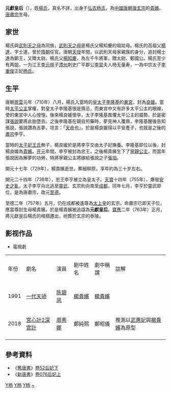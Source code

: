 {{東亞女性歷史人物
|名稱 =元獻皇后
|身份 =
|國家 =
|時代 =
|屆數 =
|前任 = 
|繼任 = 
|圖片名稱 =
|圖片大小 =
|圖片說明 =
|姓=
|穆坤= <!--清代八旗满洲人物专用-->
|名=
|姓名=
|字=
|最高職務 =
|封爵 =
|封號 =良媛→貴嬪
|位號=
|位階=
|品階=
|御稱號 =<!--日本皇族之稱號-->
|宮號1 =<!--日本皇族之宮號-->
|宮號2 =<!--朝鮮王族之宮號-->
|封地 =
|湯沐邑 =
|神號 =
|尊號 =
|族裔 = 
|信仰 = <!--指的是宗教信仰-->
|旗籍 =<!--清朝旗人專用-->
|氏族 =
|府邸 =
|世系 = 
|初名 =
|乳名 =<!--日本、朝鮮、琉球以外人物用-->
|幼名 =<!--日本人用-->
|兒名 =<!--朝鮮人用-->
|童名 =<!--琉球人用-->
|小字=
|號=
|法號=
|院號=
|其他名號=
|出生日期=[[武則天|武則天]]聖曆二年 （699年）
|出生地點=
|婚年=
|逝世日期=[[唐玄宗|唐玄宗]]開元十七年<br>{{death year and age|729|699}}
|逝世地點=
|諡號=元獻皇后
|墓葬=
|祠廟=
|父親=鄭國公[[楊知慶|楊知慶]]
|嫡母=
|母親=
|夫=[[唐玄宗|唐玄宗]][[李隆基|李隆基]]
|婚姻名份=
|夫之父=
|夫之母=
|夫之嫡母=
|夫之元配=[[王皇后_(唐玄宗)|王皇后]]
|夫之正室=
|夫之繼室=
|夫之平妻=
|夫之側室=
|兄弟=
|姊妹=姊 廣平郡公夫人楊無量壽<br>姊 [[李重俊|節愍太子]][[杨妃_(李重俊)|妃楊氏]]
|嫡兄弟=
|嫡姊妹=
|庶兄弟=
|庶姊妹=
|同胞兄弟=
|同胞姊妹=
|異母兄弟=
|異母姊妹=
|異父兄弟=
|異父姊妹=
|繼兄弟=
|繼姊妹=
|子=[[唐肅宗|唐肅宗]]
|女=[[寧親公主|寧親公主]]
|養子=
|養女=
|繼子=
|繼女=
|其他親屬 =高祖父：始安恭侯[[楊達_(隋朝)|楊達]]<br>曾祖父：靈州刺史[[楊緘|楊緘]]<br>祖父：魏州刺史[[楊全節|楊全節]]
|經歷 = 
|著作 =
|注釋=}}

'''元獻皇后'''（{{bd|699年||729年||catIdx=Yang,杨}}），姓[[楊姓|楊氏]]，真名不詳，出身于[[弘农杨氏|弘农杨氏]]，為[[中國|中國]][[唐朝|唐朝]][[唐玄宗|唐玄宗]]的[[貴嬪|貴嬪]]、[[唐肅宗|唐肅宗]]生母。

==家世==
楊氏與[[孝明高皇后|武則天之母]]為同族，[[孝明高皇后|武則天之母]]是楊氏父楊知慶的祖姑母。楊氏的高祖父[[杨达_(隋朝)|楊達]]，字士達，曾於[[隋朝|隋朝]]任官。唐朝[[天授_(武周)|天授]]年間，以武則天母家親族的身分，追封楊士達為鄭王，又贈太尉。楊氏父[[杨知庆|楊知慶]]，為左千牛將軍，贈太尉、鄭國公。楊氏至少有两姐，一为江王[[李元祥|李元祥]]子[[澧州|澧州]]刺史广平郡公[[李炅|李炅]]夫人杨无量寿，一為中宗太子[[李重俊|李重俊]]正妃[[杨妃_(李重俊)|杨氏]]。

==生平==
唐朝[[景雲|景雲]]元年（710年）八月，楊氏入當時的[[储君|皇太子]][[唐玄宗|李隆基]]的[[東宮|東宮]]，封為[[储君妾室|良媛]]。當時[[太平公主|太平公主]]掌權，對皇太子李隆基很是猜忌，而東宮中又有許多太平公主的眼線，使的東宮中人心惶惶。後來楊良媛懷孕，太子李隆基畏懼太平公主的威勢，於是密謀[[張說|張說]]要將此胎墮去。之後李隆基在親自煎藥時，夢見神人覆鼎，李隆基醒後告知張說，張說讚為吉夢，坦言：「[[天命|天命]]也」，於是楊良媛得以平安產子，也就是之後的[[唐肅宗|肅宗]]李亨。

當時的[[王皇后_(唐玄宗)|太子妃王氏]]無子，楊良媛於是將李亨交由太子妃撫養。李隆基即位以後，封楊良媛為[[貴嬪|貴嬪]]。[[开元|开元]]年間，李亨被封為忠王，之後楊貴嬪生下了[[寧親公主|寧親公主]]，而當年張說因為解夢的功勞，特將寧親公主將嫁給張說之子[[張垍|張垍]]。

開元十七年（729年），楊貴嬪逝世，葬細柳原，享年約為三十岁左右。

開元二十四年（736年），忠王李亨被立為皇太子。[[天宝_(唐朝)|天寶]]十四年（755年），爆發[[安史之亂|安史之亂]]，太子李亨向北逃至[[靈武郡|靈武]]、玄宗則向南至[[成都郡|成都]]，同年七月，李亨於靈武即位，是為唐肅宗，改元[[至德_(唐朝)|至德]]。

至德二年（757年）五月，仍在成都被遙尊為[[太上皇|太上皇]]的玄宗，命肅宗已即天子位，應當尊封生母楊貴嬪，於是楊貴嬪被追諡為'''元獻皇后'''。[[宝应_(年号)|寶應]]二年（763年）正月，將元獻皇后楊氏的棺槨遷出，祔葬於玄宗的泰陵。

==影视作品==
*電視劇
{| class="wikitable"
|-  style="background:cornflowerblue; color:white; text-align:center;"
|年份
|劇名
|演員
|剧中姓名
|劇中稱謂
|註解
|-
|1991||[[一代天骄|一代天骄]]||[[陈碧凤|陈碧凤]]||[[元獻皇后|楊貴嬪]]||[[元獻皇后|楊貴嬪]]
|-
|2018||[[宮心計2深宮計|宮心計2深宮計]]||[[周秀娜|周秀娜]]||鄭純熙||鄭昭儀||推測以[[貞順皇后_(唐朝)|武惠妃]]與[[元獻皇后|楊貴嬪]]為原型
|-
|}

==參考資料==
*《[[舊唐書|舊唐書]]》[[s:舊唐書/卷52|卷52后妃下]]
*《[[新唐書|新唐書]]》[[s:新唐書/卷076|卷076后妃上]]

{{start box}}   
{{s-before|[[貞順皇后_(唐朝)|貞順皇后武氏]]}}   
{{s-title|[[:category:唐朝追封皇后|唐朝追封皇后]]|757年追諡}}   
{{s-after|[[張皇后_(唐朝)|張皇后]]}}   
{{end box}} 

{{唐朝皇后}}
{{唐玄宗皇室}}
[[Category:唐玄宗妃嫔|Y杨]]
[[Category:唐朝嫔|Y杨]]
[[Category:唐朝追封皇后|Y杨]]
[[Category:弘农杨氏|~]]